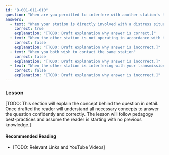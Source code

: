 ```yaml
---
id: "B-001-011-010"
question: "When are you permitted to interfere with another station's transmissions?"
answers:
  - text: "When your station is directly involved with a distress situation"
    correct: true
    explanation: "[TODO: Draft explanation why answer is correct.]"
  - text: "When the other station is not operating in accordance with the Radiocommunication Regulations"
    correct: false
    explanation: "[TODO: Draft explanation why answer is incorrect.]"
  - text: "When you both wish to contact the same station"
    correct: false
    explanation: "[TODO: Draft explanation why answer is incorrect.]"
  - text: "When the other station is interfering with your transmission"
    correct: false
    explanation: "[TODO: Draft explanation why answer is incorrect.]"
---
```


### Lesson

[TODO: This section will explain the concept behind the question in detail. Once drafted the reader will understand all necessary concepts to answer the question confidently and correctly. The lesson will follow pedagogy best-practices and assume the reader is starting with no previous knowledge.]

#### Recommended Reading

- [TODO: Relevant Links and YouTube Videos]
